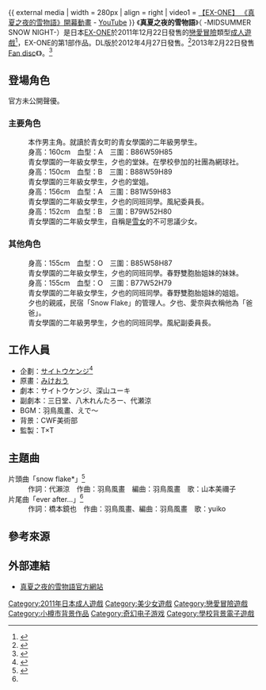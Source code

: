 {{Infobox animanga/Headerofja
|title= 真夏之夜的雪物語
|image= Manatsu no Yoru no Yuki Monogatari.jpg
|size= 280px
|japanese= 真夏の夜の雪物語<br/>-MIDSUMMER SNOW NIGHT-
|english= 
|kana= まなつのよるのゆきものがたり
|romaji= Manatsu no Yoru no Yuki Monogatari
|genre= 戀愛
}}
{{Infobox animanga/Game
|Title= 
|Genre= [[戀愛冒險|戀愛冒險]]
|Plat= [[Windows|Windows]] XP/Vista/7
|Engine=CatSystem2
|Dev= [[EX-ONE|EX-ONE]]
|Pub= EX-ONE
|Producer= 
|Director= T×T
|Scenario= [[齊藤健二|齊藤健二]]、深山ユーキ
|CharacterDesign= [[三毛央|三毛央]]
|Sound= 羽鳥風畫、えで～
|Play= 1
|Date= 2011年12月22日<br>2012年4月27日（DL版）
|Rating= 18禁
|End= 4
}}
{{Infobox animanga/Game
|標題=真夏の小さな恋物語<br>-MIDSUMMER SNOW NIGHT FAN DISK-
|類型=戀愛冒險
|使用平台=Windows XP/Vista/7
|遊戲引擎=CatSystem2
|開發團隊=EX-ONE
|代理商=EX-ONE
|製作人=
|監製=T×T
|腳本=深山ユーキ
|人物設定=三毛央
|音樂=羽鳥風画
|遊戲人數=1
|發售日=2013年2月22日
|對象年齡=18禁
|結局數=3
}}
{{Infobox animanga/Footerofja}}
{{ external media
| width  = 280px
| align  = right
| video1 = [http://www.youtube.com/watch?v=CpReXTzA0Ac 【EX-ONE】 《真夏之夜的雪物語》開幕動畫] - [[YouTube|YouTube]]
}}
《'''真夏之夜的雪物語'''》（{{lang|ja|真夏の夜の雪物語}} -MIDSUMMER SNOW NIGHT-）是日本[[EX-ONE|EX-ONE]]於2011年12月22日發售的[[戀愛冒險|戀愛冒險]]類型[[日本成人遊戲|成人遊戲]]<ref>{{cite web|url=http://www.getchu.com/soft.phtml?id=716831|title=真夏の夜の雪物語 -MIDSUMMER SNOW NIGHT- 初回限定版|publisher=Getchu.com|accessdate=2016年1月20日|language=ja|archive-date=2020年8月11日|archive-url=https://web.archive.org/web/20200811223402/http://www.getchu.com/soft.phtml?id=716831|dead-url=no}}</ref>，EX-ONE的第1部作品。DL版於2012年4月27日發售。<ref>{{cite web|url=http://dl.getchu.com/index.php?action=gdSoft&gcd=81851&liTUB=5|title=真夏の夜の雪物語 -MIDSUMMER SNOW NIGHT-|publisher=Getchu.com|accessdate=2016年1月21日|language=ja}}</ref>2013年2月22日發售[[Fan_disc|Fan disc]]《'''{{lang|ja|真夏の小さな恋物語 -MIDSUMMER SNOW NIGHT FAN DISK-}}'''》。<ref>{{cite web|url=https://vndb.org/v11909|title=真夏の小さな恋物語|publisher=The Visual Novel Database|accessdate=2016年1月20日|language=en|archive-date=2020年10月22日|archive-url=https://web.archive.org/web/20201022175131/https://vndb.org/v11909|dead-url=no}}</ref>

== 登場角色 ==
官方未公開聲優。
===主要角色===
;{{Nihongo|風祭夕也|風祭 夕也（かざまつり ゆうや）}}
:本作男主角。就讀於青女町的青女學園的二年級男學生。
;{{Nihongo|風祭愛奈|風祭 愛奈（かざまつり まな）}}
:身高：160cm　血型：A　三圍：B86W59H85
:青女學園的一年級女學生，夕也的堂妹。在學校參加的社團為網球社。
;{{Nihongo|風祭衣|風祭 衣（かざまつり ころも）}}
:身高：150cm　血型：B　三圍：B88W59H89
:青女學園的三年級女學生，夕也的堂姐。
;{{Nihongo|秋瀨希美|秋ヶ瀬 希美（あきがせ のぞみ）}}
:身高：156cm　血型：A　三圍：B81W59H83
:青女學園的二年級女學生，夕也的同班同學。風紀委員長。
;{{Nihongo|神城優樹菜|神城 優樹菜（しんじょう ゆきな）}}
:身高：152cm　血型：B　三圍：B79W52H80
:青女學園的二年級女學生，自稱是[[雪女|雪女]]的不可思議少女。

===其他角色===
;{{Nihongo|春野楓|春野 かえで（はるの かえで）}}
:身高：155cm　血型：O　三圍：B85W58H87
:青女學園的二年級女學生，夕也的同班同學。春野雙胞胎姐妹的妹妹。
;{{Nihongo|春野櫻|春野 さくら（はるの さくら）}}
:身高：155cm　血型：O　三圍：B77W52H79
:青女學園的二年級女學生，夕也的同班同學。春野雙胞胎姐妹的姐姐。
;{{Nihongo|風祭英雄|風祭 英雄（かざまつり ひでお）}}
:夕也的親戚，民宿「Snow Flake」的管理人。夕也、愛奈與衣稱他為「爸爸」。
;{{Nihongo|綠山恭介|緑山 恭介（みどりやま きょうすけ}}
:青女學園的二年級男學生，夕也的同班同學。風紀副委員長。

==工作人員==
*企劃：[[サイトウケンジ|サイトウケンジ]]<ref>{{cite web|url=http://ex-one.cc/mssn/product.html|title=Product|publisher=EX-ONE|accessdate=2016年1月20日|language=ja|archive-date=2020年2月18日|archive-url=https://web.archive.org/web/20200218144956/http://ex-one.cc/mssn/product.html|dead-url=no}}</ref>
*原畫：[[みけおう|みけおう]]
*劇本：サイトウケンジ、深山ユーキ
*副劇本：三日堂、八木れんたろー、代瀬涼
*BGM：羽鳥風畫、えで～
*背景：CWF美術部
*監製：T×T

== 主題曲 ==
;片頭曲「snow flake*」<ref name=ErogeTrailers>{{cite web|url=http://erogetrailers.com/soft/7913|title=真夏の夜の雪物語 -MIDSUMMER SNOW NIGHT-|publisher=ErogeTrailers|accessdate=2016年1月20日|language=ja|archive-date=2017年11月11日|archive-url=https://web.archive.org/web/20171111135953/http://erogetrailers.com/soft/7913|dead-url=no}}</ref>
:作詞：代瀨涼　作曲：羽鳥風畫　編曲：羽鳥風畫　歌：山本美禰子
;片尾曲「ever after...」<ref name=ErogeTrailers/>
:作詞：橋本鏡也　作曲：羽鳥風畫、編曲：羽鳥風畫　歌：yuiko

==參考來源==
{{reflist}}

==外部連結==
*[http://ex-one.cc/mssn/ 真夏之夜的雪物語官方網站] {{Wayback|url=http://ex-one.cc/mssn/ |date=20200218145623 }}{{ja icon}}

{{DEFAULTSORT:Manatsu no Yoru no Yukimonogatari}}
[[Category:2011年日本成人遊戲|Category:2011年日本成人遊戲]]
[[Category:美少女遊戲|Category:美少女遊戲]]
[[Category:戀愛冒險遊戲|Category:戀愛冒險遊戲]]
[[Category:小樽市背景作品|Category:小樽市背景作品]]
[[Category:奇幻电子游戏|Category:奇幻电子游戏]]
[[Category:學校背景電子遊戲|Category:學校背景電子遊戲]]